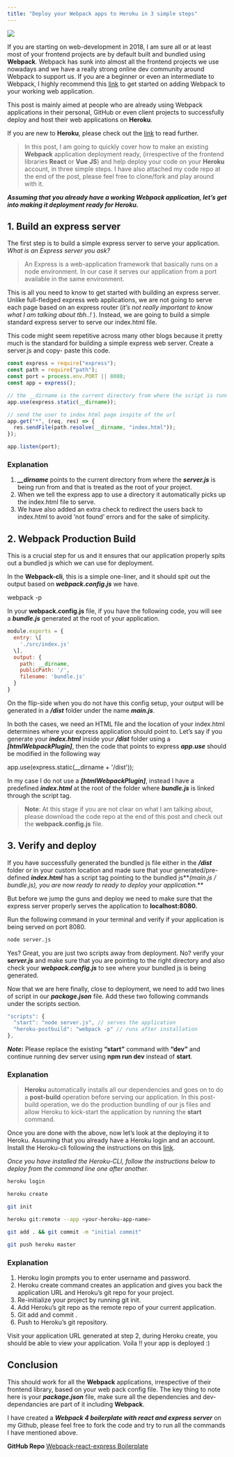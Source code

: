 ```yaml
---
title: "Deploy your Webpack apps to Heroku in 3 simple steps"
---
```


![](https://cdn-images-1.medium.com/max/800/1*asyGC8WIGaqO6JvKbKXWeQ.png)

If you are starting on web-development in 2018, I am sure all or at least most of your frontend projects are by default built and bundled using **Webpack**. Webpack has sunk into almost all the frontend projects we use nowadays and we have a really strong online dev community around Webpack to support us. If you are a beginner or even an intermediate to Webpack, I highly recommend this [link](https://medium.com/r/?url=https%3A%2F%2Fmedium.freecodecamp.org%2Fpart-1-react-app-from-scratch-using-webpack-4-562b1d231e75) to get started on adding Webpack to your working web application.

This post is mainly aimed at people who are already using Webpack applications in their personal, GitHub or even client projects to successfully deploy and host their web applications on **Heroku**.

If you are new to **Heroku**, please check out the [link](https://medium.com/r/?url=https%3A%2F%2Fwww.heroku.com%2F) to read further.

> In this post, I am going to quickly cover how to make an existing **Webpack** application deployment ready, (irrespective of the frontend libraries **React** or **Vue** **JS**) and help deploy your code on your **Heroku** account, in three simple steps. I have also attached my code repo at the end of the post, please feel free to clone/fork and play around with it.

**_Assuming that you already have a working Webpack application, let’s get into making it deployment ready for Heroku._**

## 1. Build an express server

The first step is to build a simple express server to serve your application. _What is an Express server you ask?_

> An Express is a web-application framework that basically runs on a node environment. In our case it serves our application from a port available in the same environment.

This is all you need to know to get started with building an express server. Unlike full-fledged express web applications, we are not going to serve each page based on an express router (_it’s not really important to know what I am talking about tbh..!_ ). Instead, we are going to build a simple standard express server to serve our index.html file.

This code might seem repetitive across many other blogs because it pretty much is the standard for building a simple express web server. Create a server.js and copy- paste this code.

```js
const express = require("express");
const path = require("path");
const port = process.env.PORT || 8080;
const app = express();

// the __dirname is the current directory from where the script is running
app.use(express.static(__dirname));

// send the user to index html page inspite of the url
app.get("*", (req, res) => {
  res.sendFile(path.resolve(__dirname, "index.html"));
});

app.listen(port);
```

### Explanation

1.  **_\_\_dirname_** points to the current directory from where the **_server.js_** is being run from and that is treated as the root of your project.
2.  When we tell the express app to use a directory it automatically picks up the index.html file to serve.
3.  We have also added an extra check to redirect the users back to index.html to avoid ‘not found’ errors and for the sake of simplicity.

## 2. Webpack Production Build

This is a crucial step for us and it ensures that our application properly spits out a bundled js which we can use for deployment.

In the **Webpack-cli**, this is a simple one-liner, and it should spit out the output based on **_webpack.config.js_** we have.

webpack -p

In your **webpack.config.js** file, if you have the following code, you will see a **_bundle.js_** generated at the root of your application.

```js
module.exports = {
  entry: \[
    './src/index.js'
  \],
  output: {
    path: __dirname,
    publicPath: '/',
    filename: 'bundle.js'
  }
}
```

On the flip-side when you do not have this config setup, your output will be generated in a **_/dist_** folder under the name **_main.js_**.

In both the cases, we need an HTML file and the location of your index.html determines where your express application should point to. Let’s say if you generate your **_index.html_** inside your **_/dist_** folder using a **_\[htmlWebpackPlugin\]_**, then the code that points to express **_app.use_** should be modified in the following way

app.use(express.static(\_\_dirname + '/dist'));

In my case I do not use a **_\[htmlWebpackPlugin\]_**, instead I have a predefined **_index.html_** at the root of the folder where **_bundle.js_** is linked through the script tag.

> **Note**: At this stage if you are not clear on what I am talking about, please download the code repo at the end of this post and check out the **webpack.config.js** file.

## **3. Verify and deploy**

If you have successfully generated the bundled js file either in the **_/dist_** folder or in your custom location and made sure that your generated/pre-defined **_index.html_** has a script tag pointing to the bundled js**_(main.js / bundle.js), you are now ready to ready to deploy your application._**

But before we jump the guns and deploy we need to make sure that the express server properly serves the application to **localhost:8080.**

Run the following command in your terminal and verify if your application is being served on port 8080.

```bash
node server.js
```

Yes? Great, you are just two scripts away from deployment. No? verify your **s*erver.js*** and make sure that you are pointing to the right directory and also check your **_webpack.config.js_** to see where your bundled js is being generated.

Now that we are here finally, close to deployment, we need to add two lines of script in our **_package.json_** file. Add these two following commands under the scripts section.

```js
"scripts": {
  "start": "node server.js", // serves the application
  "heroku-postbuild": "webpack -p" // runs after installation
},
```

**_Note_:** Please replace the existing **“start”** command with **“dev”** and continue running dev server using **npm run dev** instead of **start**.

### Explanation

> **Heroku** automatically installs all our dependencies and goes on to do a **post-build** operation before serving our application. In this post-build operation, we do the production bundling of our js files and allow Heroku to kick-start the application by running the **start** command.

Once you are done with the above, now let’s look at the deploying it to Heroku. Assuming that you already have a Heroku login and an account. Install the Heroku-cli following the instructions on this [link](https://medium.com/r/?url=https%3A%2F%2Fdevcenter.heroku.com%2Farticles%2Fheroku-cli%23download-and-install).

_Once you have installed the Heroku-CLI, follow the instructions below to deploy from the command line one after another._

```bash
heroku login

heroku create

git init

heroku git:remote --app <your-heroku-app-name>

git add . && git commit -m "initial commit"

git push heroku master
```

### Explanation

1.  Heroku login prompts you to enter username and password.
2.  Heroku create command creates an application and gives you back the application URL and Heroku’s git repo for your project.
3.  Re-initialize your project by running git init.
4.  Add Heroku’s git repo as the remote repo of your current application.
5.  Git add and commit .
6.  Push to Heroku’s git repository.

Visit your application URL generated at step 2, during Heroku create, you should be able to view your application. Voila !! your app is deployed :)

## Conclusion

This should work for all the **Webpack** applications, irrespective of their frontend library, based on your web pack config file. The key thing to note here is your **_package.json_** file, make sure all the dependencies and dev-dependancies are part of it including **Webpack**.

I have created a **_Webpack 4 boilerplate with react and express server_** on my Github, please feel free to fork the code and try to run all the commands I have mentioned above.

**GitHub Repo** [Webpack-react-express Boilerplate](https://medium.com/r/?url=https%3A%2F%2Fgithub.com%2Frajeshdavidbabu%2Freact-for-heroku)
